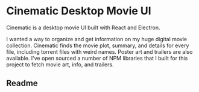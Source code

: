 # Cinematic Desktop Movie UI

Cinematic is a desktop movie UI built with React and Electron.

I wanted a way to organize and get information on my huge digital movie collection. Cinematic finds the movie plot, summary, and details for every file, including torrent files with weird names. Poster art and trailers are also available. I've open sourced a number of NPM libraries that I built for this project to fetch movie art, info, and trailers.

## Readme

<Roadme username='lacymorrow' repo='cinematic' />
